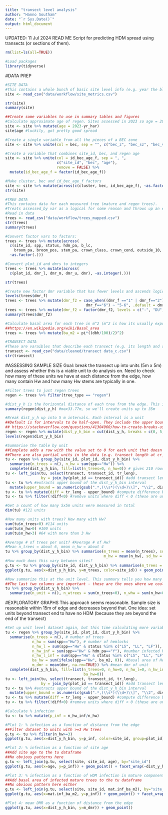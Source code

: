 ```yaml
---
title: "transect level analysis"
author: "Hanno Southam"
date: "`r Sys.Date()`"
output: html_document
---
```

UPDATED: 11 Jul 2024
READ ME
Script for predicting HDM spread using transects (or sections of them).

```r
rm(list=ls(all=TRUE))

#Load packages
library(tidyverse)
```

#DATA PREP
```r
#SITE DATA
#This contains a whole bunch of basic site level info (e.g. year the block was harvested) and also a whole bunch of metrics created in the site level analysis script (e.g. the basal area of infected trees in the mature component)
site <- read_csv("data/workflow/site_metrics.csv")

str(site)
summary(site)

##Create some variables to use in summary tables and figures
#Calculate approximate age of regen. Sites assessed in 2023 so age = 2023 - year harvested
site <- site %>% mutate(age = 2023-yr_har)
site$age #luckily, got pretty good spread

#Create a single variable from all the pieces of a BEC zone
site <- site %>% unite(col = bec, sep = "", c("bec_z", "bec_sz", "bec_var"), remove = FALSE)

#Create a variable that combines site_id, bec, and regen age 
site <- site %>% unite(col = id_bec_age_f, sep = ", ", 
                       c("site_id", "bec", "age"), 
                       remove = FALSE) %>% 
  mutate(id_bec_age_f = factor(id_bec_age_f))

#Make cluster, bec and id_bec_age_f factors
site <- site %>% mutate(across(c(cluster, bec, id_bec_age_f), ~as.factor(.)))
str(site)

#TREE DATA
#This contains data for each measured tree (mature and regen trees). 
#Treats assessed_by var as a logical for some reason and throws up an error. Not a problem and not going to use this var
#Read in data
trees <- read_csv("data/workflow/trees_mapped.csv")
str(trees)
summary(trees)

#Convert factor vars to factors: 
trees <- trees %>% mutate(across(
  c(site_id, spp, status, hdm_pa, b_lc, 
    broom_pa, broom_pos, stem_pa, crown_class, crown_cond, outside_10, assessed_by, tree_type, dmr_f),
  ~as.factor(.)))

#Convert plot_id and dmrs to integers
trees <- trees %>% mutate(across(
  c(plot_id, dmr_l, dmr_m, dmr_u, dmr), ~as.integer(.)))

str(trees)

#Create new factor dmr variable that has fewer levels and ascends logically from healthy to most infected
levels(trees$dmr_f)
trees <- trees %>% mutate(dmr_f2 = case_when((dmr_f =="1" | dmr_f=="2") ~ "1-2", (dmr_f =="3" | dmr_f=="4") ~ "3-4", (dmr_f =="5" | 
                                    dmr_f=="6") ~ "5-6", .default = dmr_f))
trees <- trees %>% mutate(dmr_f2 = factor(dmr_f2, levels = c("-", "DU", "0","IBLC", "1-2", "3-4", "5-6", "DI")))
summary(trees$dmr_f2)

#Calculate basal area for each tree in m^2 (m^2 is how its usually expressed at the tree level)
##https://en.wikipedia.org/wiki/Basal_area
trees <- trees %>% mutate(ba_m2 = pi*((dbh/100)/2)^2)

#TRANSECT DATA
#These are varaibles that describe each transect (e.g. its length and slope)
transect <- read_csv("data/cleaned/transect data_c.csv")
str(transect)
```

#ASSESSING SAMPLE SIZE
Goal: break the transect up into units (5m x 5m) and assess whether this is a viable unit to do analysis on. Need to check how many of these units we have at each distance from the edge, how many contain Hw and how many Hw stems are typically in one. 
```r
#Filter trees to just regen trees
regen <- trees %>% filter(tree_type == "regen")

#dist_y_h is the horizontal distance of each tree from the edge. This is the variable we need to work with to create units.
summary(regen$dist_y_h) #max33.77m, so we'll create units up to 35m

#Break dist_y_h up into 5 m intervals. Each interval is a unit
##Default is for intervals to be half-open. They include the upper bound but not the lower bound. e.g. (10,20] includes 20 but (20, 30] does not
## https://stackoverflow.com/questions/41304960/how-to-create-breaks-using-the-cut-function-without-numbers-overlapping
regen <- regen %>% mutate(dist_y_h_bin = cut(dist_y_h, breaks = c(0, 5, 10, 15, 20, 25, 30, 35), include.lowest = TRUE))
levels(regen$dist_y_h_bin)

#Summarise the table by unit
##Complete adds a row with the value set to 0 for each unit that doesn't have data. This is good for units that were measured but didn't have any trees (0 is a true value here) but not accurate for units that were beyond the transect end and weren't measured. SO we need to filter those out using the transect length. 
##There are also partial units in the data (e.g. transect length at cr_2 was 24.6m so it has data for 20-24.6m). To start we will just remove the partial units, but could try to avoid data loss somehow. 
tu <- regen %>% group_by(site_id, plot_id, dist_y_h_bin) %>% 
  summarise(n_trees = n(), n_hw = sum(spp=="Hw")) %>% 
  complete(dist_y_h_bin, fill=list(n_trees=0, n_hw=0)) # gives 210 rows (10 sites*3 transects/site*7 units/transect)
tu <- left_join(tu, select(transect, transect_id, tr_leng), 
                by = join_by(plot_id == transect_id)) #add transect length
tu <- tu %>% #extracts upper bound of the dist_y_h_bin interval
  mutate(upper_bound = as.numeric(gsub(".*,(\\s*)(\\d+)\\]", "\\2", dist_y_h_bin)))
tu <- tu %>% mutate(diff = tr_leng - upper_bound) #compute difference between upper bound and transect length
tu <- tu %>% filter(!diff<0) #remove units where diff < 0 (these are units that weren't measured)

#Get a count of how many 5x5m units were measured in total
dim(tu) #121 units

#How many units with trees? How many with Hw?
sum(tu$n_trees>0) #114 units
sum(tu$n_hw>0) #100 units
sum(tu$n_hw>3) #64 with more than 3 Hw

#Average # of trees per unit? #Average # of Hw?
#Mean n_trees = about 6, mean n_hw = about 4
tu %>% group_by(dist_y_h_bin) %>% summarise(m_trees = mean(n_trees), sd_trees = sd(n_trees),
                                            m_hw = mean(n_hw), sd_hw = sd(n_hw))
#How much does this vary between sites?
g.tu <- tu %>% group_by(site_id, dist_y_h_bin) %>% summarise(m_trees = mean(n_trees))
ggplot(g.tu, aes(x=dist_y_h_bin, y=m_trees, color=site_id)) + geom_point()

#Now summarize this at the unit level. This summary tells you how many of each units there are at each interval (e.g. 0-5, 5-10) and of those how many have trees, how many have hw and how many have more than 2 Hw
##The last two columns are important - these are the ones where we could calculate metrics (e.g. % infection)
tu %>% group_by(dist_y_h_bin) %>% 
  summarise(n_unit = n(), n_wtrees = sum(n_trees>0), n_whw = sum(n_hw>0), n_w3hw = sum(n_hw>=3))
```

#EXPLORATORY GRAPHS
This approach seems reasonable. Sample size is reasonable within 15m of edge and decreases beyond that.
One idea: set units beyond transect end to have no HDM (because they are beyond the end of the transect)
```r
#Set up unit level dataset again, but this time calculating more variables
tu <- regen %>% group_by(site_id, plot_id, dist_y_h_bin) %>% 
  summarise(n_trees = n(), # number of trees
            n_hw = sum(spp=="Hw"), # number of hemlocks
            n_hw_l = sum(spp=="Hw" & status %in% c("LS", "LL", "LF")), #number of live hemlocks
            n_hw_inf = sum(spp=="Hw" & hdm_pa=="Y"), #number infected hemlocks
            n_hw_l_inf = sum(spp=="Hw" & status %in% c("LS", "LL", "LF") & hdm_pa=="Y"), #number live infected hemlocks
            ba_hw = sum(ifelse(spp=="Hw", ba_m2, 0)), #basal area of Hw
            m_dmr = mean(dmr, na.rm=TRUE)) %>% #mean dmr of unit
  complete(dist_y_h_bin, fill=list(n_trees=0, n_hw=0, n_hw_l=0, n_hw_inf=0, n_hw_l_inf=0,
                                   ba_hw=0))
tu <- left_join(tu, select(transect, transect_id, tr_leng), 
                by = join_by(plot_id == transect_id)) #add transect length
tu <- tu %>% #extracts upper bound of the dist_y_h_bin interval
  mutate(upper_bound = as.numeric(gsub(".*,(\\s*)(\\d+)\\]", "\\2", dist_y_h_bin)))
tu <- tu %>% mutate(diff = tr_leng - upper_bound) #compute difference between upper bound and transect length
tu <- tu %>% filter(!diff<0) #remove units where diff < 0 (these are units that weren't measured)

#Calculate % infection
tu <- tu %>% mutate(p_inf = n_hw_inf/n_hw)

#Plot 1: % infection as a function of distance from the edge
##Filter dataset to units with >=3 Hw trees
g.tu <- tu %>% filter(n_hw>=3)
ggplot(g.tu, aes(x=dist_y_h_bin, y=p_inf, color=site_id, group=plot_id)) + geom_point() + geom_line()

#Plot 2: % infection as a function of site age
##Add site age to the tu dataframe
##No obvious patterns here
g.tu <- left_join(g.tu, select(site, site_id, age), by="site_id")
ggplot(g.tu, aes(x=age, y=p_inf)) + geom_point() + facet_wrap(~dist_y_h_bin)

#Plot 3: % infection as a function of HDM infection in mature component
##Add basal area of infected mature trees to the tu dataframe
##No obvious pattern here either
g.tu <- left_join(g.tu, select(site, site_id, mat.inf_ba_m2), by="site_id")
ggplot(g.tu, aes(x=mat.inf_ba_m2, y=p_inf)) + geom_point() + facet_wrap(~dist_y_h_bin)

#Plot 4: mean DMR as a function of distance from the edge
ggplot(g.tu, aes(x=dist_y_h_bin, y=m_dmr)) + geom_point()
```

